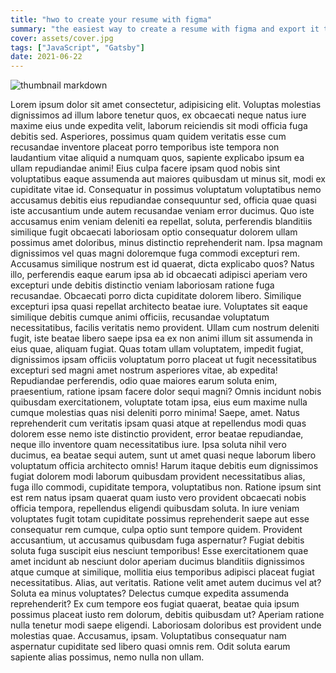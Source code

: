```yaml
---
title: "hwo to create your resume with figma"
summary: "the easiest way to create a resume with figma and export it to pdf."
cover: assets/cover.jpg
tags: ["JavaScript", "Gatsby"]
date: 2021-06-22
---
```


![thumbnail markdown](./assets/cover.jpg)

Lorem ipsum dolor sit amet consectetur, adipisicing elit. Voluptas molestias dignissimos ad illum labore tenetur quos, ex obcaecati neque natus iure maxime eius unde expedita velit, laborum reiciendis sit modi officia fuga debitis sed. Asperiores, possimus quam quidem veritatis esse cum recusandae inventore placeat porro temporibus iste tempora non laudantium vitae aliquid a numquam quos, sapiente explicabo ipsum ea ullam repudiandae animi! Eius culpa facere ipsam quod nobis sint voluptatibus eaque assumenda aut maiores quibusdam ut minus sit, modi ex cupiditate vitae id. Consequatur in possimus voluptatum voluptatibus nemo accusamus debitis eius repudiandae consequuntur sed, officia quae quasi iste accusantium unde autem recusandae veniam error ducimus. Quo iste accusamus enim veniam deleniti ea repellat, soluta, perferendis blanditiis similique fugit obcaecati laboriosam optio consequatur dolorem ullam possimus amet doloribus, minus distinctio reprehenderit nam. Ipsa magnam dignissimos vel quas magni doloremque fuga commodi excepturi rem. Accusamus similique nostrum est id quaerat, dicta explicabo quos? Natus illo, perferendis eaque earum ipsa ab id obcaecati adipisci aperiam vero excepturi unde debitis distinctio veniam laboriosam ratione fuga recusandae. Obcaecati porro dicta cupiditate dolorem libero. Similique excepturi ipsa quasi repellat architecto beatae iure. Voluptates sit eaque similique debitis cumque animi officiis, recusandae voluptatum necessitatibus, facilis veritatis nemo provident. Ullam cum nostrum deleniti fugit, iste beatae libero saepe ipsa ea ex non animi illum sit assumenda in eius quae, aliquam fugiat. Quas totam ullam voluptatem, impedit fugiat, dignissimos ipsam officiis voluptatum porro placeat ut fugit necessitatibus excepturi sed magni amet nostrum asperiores vitae, ab expedita! Repudiandae perferendis, odio quae maiores earum soluta enim, praesentium, ratione ipsam facere dolor sequi magni? Omnis incidunt nobis quibusdam exercitationem, voluptate totam ipsa, eius eum maxime nulla cumque molestias quas nisi deleniti porro minima! Saepe, amet. Natus reprehenderit cum veritatis ipsam quasi atque at repellendus modi quas dolorem esse nemo iste distinctio provident, error beatae repudiandae, neque illo inventore quam necessitatibus iure. Ipsa soluta nihil vero ducimus, ea beatae sequi autem, sunt ut amet quasi neque laborum libero voluptatum officia architecto omnis! Harum itaque debitis eum dignissimos fugiat dolorem modi laborum quibusdam provident necessitatibus alias, fuga illo commodi, cupiditate tempora, voluptatibus non. Ratione ipsum sint est rem natus ipsam quaerat quam iusto vero provident obcaecati nobis officia tempora, repellendus eligendi quibusdam soluta. In iure veniam voluptates fugit totam cupiditate possimus reprehenderit saepe aut esse consequatur rem cumque, culpa optio sunt tempore quidem. Provident accusantium, ut accusamus quibusdam fuga aspernatur? Fugiat debitis soluta fuga suscipit eius nesciunt temporibus! Esse exercitationem quae amet incidunt ab nesciunt dolor aperiam ducimus blanditiis dignissimos atque cumque at similique, mollitia eius temporibus adipisci placeat fugiat necessitatibus. Alias, aut veritatis. Ratione velit amet autem ducimus vel at? Soluta ea minus voluptates? Delectus cumque expedita assumenda reprehenderit? Ex cum tempore eos fugiat quaerat, beatae quia ipsum possimus placeat iusto rem dolorum, debitis quibusdam ut? Aperiam ratione nulla tenetur modi saepe eligendi. Laboriosam doloribus est provident unde molestias quae. Accusamus, ipsam. Voluptatibus consequatur nam aspernatur cupiditate sed libero quasi omnis rem. Odit soluta earum sapiente alias possimus, nemo nulla non ullam.
